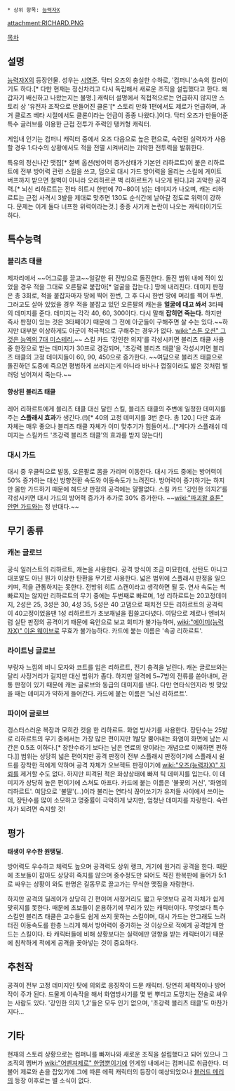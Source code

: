  * 상위 항목: [[능력자X]]

attachment:RICHARD.PNG

[[목차]]

== 설명 ==
[[능력자X]]의 등장인물. 성우는 [[시영준]]. 닥터 오즈의 충실한 수하로, '컴퍼니'소속의 킬러이기도 하다.[* 다만 현재는 정신차리고 다시 독립해서 새로운 조직을 설립했다고 한다. 왜 갑자기 배신하고 나왔는지는 불명.] 캐릭터 설명에서 직접적으로는 언급하지 않지만 스토리 상 '유전자 조작으로 만들어진 클론'[* 스토리 만화 1편에서도 제로가 언급하며, 과거 클로즈 베타 시절에서도 클론이라는 언급이 종종 나왔다.]이다. 닥터 오즈가 만들어준 특수 글러브를 이용한 근접 전투가 주력인 탱커형 캐릭터.

게임내 인기는 컴퍼니 캐릭터 중에서 오즈 다음으로 높은 편으로, 숙련된 실력자가 사용할 경우 1:다수의 상황에서도 적을 전멸 시켜버리는 괴악한 전투력을 발휘한다.

특유의 정신나간 맷집[* 철벽 옵션(방어력 증가상태가 기본인 리하르트)이 붙은 리하르트에 전부 방어력 관련 스킬을 쓰고, 덤으로 대시 가드 방어력을 올리는 스킬에 게이트 버프까지 받으면 철벽이 아니라 오리하르콘 벽 리하르트가 나오게 된다.]과 괴악한 공격력.[* 뇌신 리하르트는 전타 히트시 한번에 70~80이 넘는 데미지가 나오며, 캐논 리하르트는 근접 사격시 3발을 제대로 맞추면 130도 순식간에 날아갈 정도로 위력이 강하다. 문제는 이게 둘다 너프한 위력이라는것.] 종종 사기캐 논란이 나오는 캐릭터이기도 하다.

== 특수능력 ==
=== 블리츠 태클 ===
제자리에서 ~~어그로를 끌고~~일갈한 뒤 전방으로 돌진한다. 돌진 범위 내에 적이 있었을 경우 적을 그대로 오른팔로 붙잡아[* 얼굴을 잡는다.] 땅에 내리친다. 데미지 판정은 총 3회로, 적을 붙잡자마자 땅에 찍어 한번, 그 후 다시 한번 땅에 머리를 찍어 두번, 그러고도 살아 있었을 경우 적을 붙잡고 있던 오른팔의 캐논을 '''얼굴에 대고 쏴서''' 3타째의 데미지를 준다. 데미지는 각각 40, 60, 300이다. 다시 말해 '''잡히면 죽는다.'''
하지만 즉사 판정이 있는 것은 3타째이기 때문에 그 전에 아군들이 구해주면 살 수는 있다.~~하지만 대부분 이상하게도 아군이 적극적으로 구해주는 경우가 없다. [[wiki:"스톤 오션" 그것은 능엑의 7대 미스테리.]]~~
스킬 카드 '강인한 의지'를 각성시키면 블리츠 태클 사용중 한정으로 받는 데미지가 30프로 경감되며, '초강력 블리츠 태클'을 각성시키면 블리츠 태클의 고정 데미지들이 60, 90, 450으로 증가한다.
~~여담으로 블리츠 태클으로 돌진하던 도중에 죽으면 평범하게 쓰러지는게 아니라 바나나 껍질이라도 밟은 것처럼 벌러덩 넘어져서 죽는다.~~

==== 향상된 블리츠 태클 ====
레어 리하르트에게 블리츠 태클 대신 달린 스킬, 블리츠 태클의 주변에 일정한 데미지를 주는 '''스플래시 효과'''가 생긴다.(!)[* 40의 고정 데미지를 3번 준다. 총 120.]
다만 효과 자체는 매우 좋으나 블리츠 태클 자체가 이미 맞추기가 힘들어서...[*게다가 스플래쉬 데미지는 스킬카드 '초강력 블리츠 태클'의 효과를 받지 않는다!]

=== 대시 가드 ===
대시 중 우클릭으로 발동, 오른팔로 몸을 가리며 이동한다. 대시 가드 중에는 방어력이 50% 증가하는 대신 방향전환 속도와 이동속도가 느려진다. 방어력이 증가하기는 하지만 몸만 가드하기 때문에 헤드샷 판정의 공격에는 얄짤없다.
스킬 카드 '강인한 의지2'를 각성시키면 대시 가드의 방어력 증가가 추가로 30% 증가한다.
~~[[wiki:"파괴왕 휴톤" 안면 가드]]와는 정 반대다.~~

== 무기 종류 ==

=== 캐논 글로브 ===
공식 일러스트의 리하르트, 캐논을 사용한다. 공격 방식이 조금 미묘한데, 산탄도 아니고 대포알도 아닌 뭔가 이상한 탄환을 무기로 사용한다. 넓은 범위에 스플래시 판정을 일으키며, 적을 관통하지는 못한다. 전방위 히트 스캔이라고 생각하면 될 듯.
연사 속도는 썩 빠르지는 않지만 리하르트의 무기 중에는 두번째로 빠르며, 1성 리하르트는 20고정데미지, 2성은 25, 3성은 30, 4성 35, 5성은 40 고댐으로 패치전 모든 리하르트의 공격력이 40고정이었을땐 1성 리하르트가 초보채널을 휩쓸고다녔다.
여담으로 제로나 엔비처럼 실탄 판정의 공격이기 때문에 육안으로 보고 회피가 불가능하며, [[wiki:"에이미(능력자X)" 이온 웨이브]]로 무효가 불가능하다. 카드에 붙는 이름은 '속공 리하르트'.

=== 라이트닝 글로브 ===
부랑자 느낌의 비니 모자와 코트를 입은 리하르트, 전기 충격을 날린다. 캐논 글로브와는 달리 사정거리가 길지만 대신 범위가 좁다. 하지만 일격에 5~7방의 전류를 쏟아내며, 관통 판정이 있기 때문에 캐논 글로브와 동급의 데미지를 낸다. 다만 연타식인지라 빗 맞았을 때는 데미지가 약하게 들어간다. 카드에 붙는 이름은 '뇌신 리하르트'.

=== 파이어 글로브 ===
갱스터스러운 복장과 모히칸 컷을 한 리하르트. 화염 방사기를 사용한다. 장탄수는 25발로 리하르트의 무기 중에서는 가장 많은 편이지만 1발당 뿜어내는 화염이 화면에 남는 시간은 0.5초 이하다.[* 장탄수라기 보다는 남은 연료의 양이라는 개념으로 이해하면 편하다.]] 범위는 상당히 넓은 편이지만 공격 판정이 전부 스플래시 판정이기에 스플래시 쉴드를 장착한 적에게 약하며 공격 자체가 오브젝트 판정이기에 [[wiki:"오즈(능력자X)" 지뢰]]를 제거할 수도 없다. 하지만 피격된 적은 화상상태에 빠져 틱 데미지를 입는다. 이 데미지가 상당히 높은 편이기에 스쳐도 아프다. 카드에 붙는 이름은 '불꽃의 거신', '화염의 리하르트'.
여담으로 '불딸'(...)이라 불리는 연타식 끊어쏘기가 유저들 사이에서 쓰이는데, 장탄수를 많이 소모하고 명중률이 극악하게 낮지만, 엄청난 데미지를 자랑한다. 숙련자가 되려면 숙지할 것!

== 평가 ==
'''태생이 우수한 원탱딜.'''

방어력도 우수하고 체력도 높으며 공격력도 상위 랭크, 거기에 원거리 공격을 한다. 때문에 초보들이 잡아도 상당히 죽지를 않으며 중수정도만 되어도 적진 한복판에 들어가 5:1로 싸우는 상황이 와도 한명은 길동무로 끌고가는 무식한 맷집을 자랑한다.

하지만 공격의 딜레이가 상당히 긴 편이며 사정거리도 짧고 무엇보다 공격 자체가 쉽게 맞히지를 못한다. 때문에 초보들이 운용하기에 무리가 있는 캐릭터이다. 무엇보다 특수 스킬인 블리츠 태클은 고수들도 쉽게 쓰지 못하는 스킬이며, 대시 가드는 안그래도 느려터진 이동속도를 한층 느리게 해서 방어력이 증가하는 것 이상으로 적에게 공격받게 만드는 스킬이다. 타 캐릭터들에 비해 상황보다는 실력에만 영향을 받는 캐릭터이기 때문에 침착하게 적에게 공격을 꽂아넣는 것이 중요하다.

== 추천작 ==
공격이 전부 고정 데미지인 탓에 의외로 응징작이 드문 캐릭터. 당연히 체력작이나 방어작이 주가 된다. 드물게 이속작을 해서 화염방사기를 몇 번 뿌리고 도망치는 전술로 싸우는 사람도 있다. '강인한 의지 1,2'들은 모두 인기 없으며, '초강력 블리츠 태클'도 마찬가지다...

== 기타 ==
현재의 스토리 상황으로는 컴퍼니를 빠져나와 새로운 조직을 설립했다고 되어 있으나 그 조직의 멤버가 [[wiki:"어벤져제로" 한명]]뿐이기에 인게임 내에서는 컴퍼니로 취급한다. 더불어 제로와 손을 잡았기에 그에 따른 에픽 캐릭터의 등장이 예상되었으나 [[블러드 메리]]의 등장 이후로는 별 소식이 없다.

